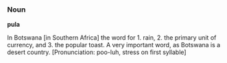 === Noun ===

'''pula'''

In Botswana [in Southern Africa] the word for 1. rain, 2. the primary unit of currency, and 3. the popular toast. A very important word, as Botswana is a desert country. [Pronunciation: poo-luh, stress on first syllable]